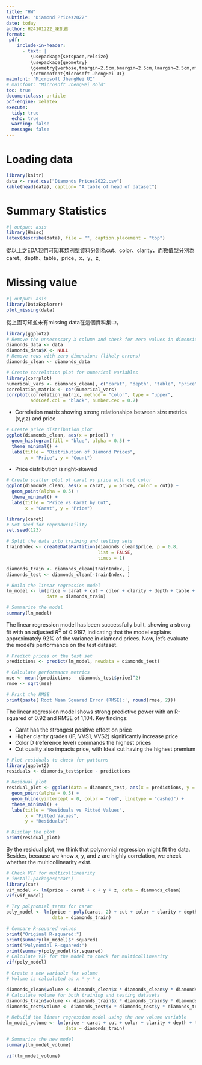 ---
title: "HW"
subtitle: "Diamond Prices2022"
date: today
author: H24101222_陳凱騫
format:
 pdf:
    include-in-header:
      - text: |
         \usepackage{setspace,relsize}
         \usepackage{geometry}
         \geometry{verbose,tmargin=2.5cm,bmargin=2.5cm,lmargin=2.5cm,rmargin=2.5cm}
         \setmonofont{Microsoft JhengHei UI}  
mainfont: "Microsoft JhengHei UI"
# mainfont: "Microsoft JhengHei Bold"
toc: true
documentclass: article
pdf-engine: xelatex
execute:
  tidy: true
  echo: true
  warning: false
  message: false
---

# Loading data
```{r}
library(knitr)
data <- read.csv("Diamonds Prices2022.csv")
kable(head(data), caption= "A table of head of dataset")
```

# Summary Statistics

```{r}
#| output: asis
library(Hmisc)
latex(describe(data), file = "", caption.placement = "top")
```

從以上之EDA我們可知其類別型資料分別為cut、color、clarity，而數值型分別為caret、depth、table、price、x、y、z。

# Missing value

```{r}
#| output: asis
library(DataExplorer)
plot_missing(data)
```

從上圖可知並未有missing data在這個資料集中。

```{r}
library(ggplot2)
# Remove the unnecessary X column and check for zero values in dimensions
diamonds_data <- data
diamonds_data$X <- NULL
# Remove rows with zero dimensions (likely errors)
diamonds_clean <- diamonds_data

# Create correlation plot for numerical variables
library(corrplot)
numerical_vars <- diamonds_clean[, c("carat", "depth", "table", "price", "x", "y", "z")]
correlation_matrix <- cor(numerical_vars)
corrplot(correlation_matrix, method = "color", type = "upper", 
         addCoef.col = "black", number.cex = 0.7)
```

- Correlation matrix showing strong relationships between size metrics (x,y,z) and price

```{r}
# Create price distribution plot
ggplot(diamonds_clean, aes(x = price)) +
  geom_histogram(fill = "blue", alpha = 0.5) +
  theme_minimal() +
  labs(title = "Distribution of Diamond Prices",
       x = "Price", y = "Count")
```

- Price distribution is right-skewed

```{r}
# Create scatter plot of carat vs price with cut color
ggplot(diamonds_clean, aes(x = carat, y = price, color = cut)) +
  geom_point(alpha = 0.5) +
  theme_minimal() +
  labs(title = "Price vs Carat by Cut",
       x = "Carat", y = "Price")
```

```{r}
library(caret)
# Set seed for reproducibility
set.seed(123)

# Split the data into training and testing sets
trainIndex <- createDataPartition(diamonds_clean$price, p = 0.8, 
                                  list = FALSE, 
                                  times = 1)

diamonds_train <- diamonds_clean[trainIndex, ]
diamonds_test <- diamonds_clean[-trainIndex, ]

# Build the linear regression model
lm_model <- lm(price ~ carat + cut + color + clarity + depth + table + x + y + z, 
               data = diamonds_train)

# Summarize the model
summary(lm_model)
```

The linear regression model has been successfully built, showing a strong fit with an adjusted $R^{2}$ of 0.9197, indicating that the model explains approximately 92% of the variance in diamond prices. Now, let's evaluate the model's performance on the test dataset.

```{r}
# Predict prices on the test set
predictions <- predict(lm_model, newdata = diamonds_test)

# Calculate performance metrics
mse <- mean((predictions - diamonds_test$price)^2)
rmse <- sqrt(mse)

# Print the RMSE
print(paste('Root Mean Squared Error (RMSE):', round(rmse, 2)))
```

The linear regression model shows strong predictive power with an R-squared of 0.92 and RMSE of 1,104. Key findings:

- Carat has the strongest positive effect on price
- Higher clarity grades (IF, VVS1, VVS2) significantly increase price
- Color D (reference level) commands the highest prices
- Cut quality also impacts price, with Ideal cut having the highest premium

```{r}
# Plot residuals to check for patterns
library(ggplot2)
residuals <- diamonds_test$price - predictions

# Residual plot
residual_plot <- ggplot(data = diamonds_test, aes(x = predictions, y = residuals)) +
  geom_point(alpha = 0.5) +
  geom_hline(yintercept = 0, color = "red", linetype = "dashed") +
  theme_minimal() +
  labs(title = "Residuals vs Fitted Values",
       x = "Fitted Values",
       y = "Residuals")

# Display the plot
print(residual_plot)
```

By the residual plot, we think that polynomial regression might fit the data. Besides, because we know x, y, and z are highly correlation, we check whether the multicollinearity exist.

```{r}
# Check VIF for multicollinearity
# install.packages("car")
library(car)
vif_model <- lm(price ~ carat + x + y + z, data = diamonds_clean)
vif(vif_model)

# Try polynomial terms for carat
poly_model <- lm(price ~ poly(carat, 2) + cut + color + clarity + depth + table + x + y + z, 
                 data = diamonds_train)

# Compare R-squared values
print("Original R-squared:")
print(summary(lm_model)$r.squared)
print("Polynomial R-squared:")
print(summary(poly_model)$r.squared)
# Calculate VIF for the model to check for multicollinearity
vif(poly_model)
```

```{r}
# Create a new variable for volume
# Volume is calculated as x * y * z

diamonds_clean$volume <- diamonds_clean$x * diamonds_clean$y * diamonds_clean$z
# Calculate volume for both training and testing datasets
diamonds_train$volume <- diamonds_train$x * diamonds_train$y * diamonds_train$z
diamonds_test$volume <- diamonds_test$x * diamonds_test$y * diamonds_test$z

# Rebuild the linear regression model using the new volume variable
lm_model_volume <- lm(price ~ carat + cut + color + clarity + depth + table + volume, 
                      data = diamonds_train)

# Summarize the new model
summary(lm_model_volume)

vif(lm_model_volume)
```